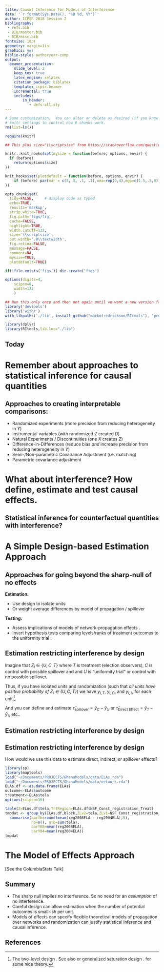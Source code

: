```yaml
---
title: Causal Inference for Models of Interference
date: '`r format(Sys.Date(), "%B %d, %Y")`'
author: ICPSR 2018 Session 2
bibliography:
 - refs.bib
 - BIB/master.bib
 - BIB/misc.bib
fontsize: 10pt
geometry: margin=1in
graphics: yes
biblio-style: authoryear-comp
output:
  beamer_presentation:
    slide_level: 2
    keep_tex: true
    latex_engine: xelatex
    citation_package: biblatex
    template: icpsr.beamer
    incremental: true
    includes:
        in_header:
           - defs-all.sty
---
```



<!-- Make this document using library(rmarkdown); render("day12.Rmd") -->


```r
# Some customization.  You can alter or delete as desired (if you know what you are doing).
# knitr settings to control how R chunks work.
rm(list=ls())

require(knitr)

## This plus size="\\scriptsize" from https://stackoverflow.com/questions/26372138/beamer-presentation-rstudio-change-font-size-for-chunk

knitr::knit_hooks$set(mysize = function(before, options, envir) {
  if (before)
    return(options$size)
})

knit_hooks$set(plotdefault = function(before, options, envir) {
    if (before) par(mar = c(3, 3, .1, .1),oma=rep(0,4),mgp=c(1.5,.5,0))
})

opts_chunk$set(
  tidy=FALSE,     # display code as typed
  echo=TRUE,
  results='markup',
  strip.white=TRUE,
  fig.path='figs/fig',
  cache=FALSE,
  highlight=TRUE,
  width.cutoff=132,
  size='\\scriptsize',
  out.width='.8\\textwidth',
  fig.retina=FALSE,
  message=FALSE,
  comment=NA,
  mysize=TRUE,
  plotdefault=TRUE)

if(!file.exists('figs')) dir.create('figs')

options(digits=4,
	scipen=8,
	width=132
	)
```

```r
## Run this only once and then not again until we want a new version from github
library('devtools')
library('withr')
with_libpaths('./lib', install_github("markmfredrickson/RItools"), 'pre')
```

```r
library(dplyr)
library(RItools,lib.loc="./lib")
```

## Today

\begin{enumerate}
\item Agenda: Causal inference when you have Interference.
\item Readings about this for beyond today: \textcite{bowersetal2013}, \textcite{ichino2012deterring}, \textcite{aronow2013estimating}, \cite{liu2014large}
\item Questions arising from the reading or assignments or life?
\item Recap: Sensitivity analysis two ways.
\item Questions and discussion about what should be next for you?
\end{enumerate}

# Remember about approaches to statistical inference for causal quantities

\begin{frame}{Approach 1: Test Hypotheses about Models of Potential Outcomes}


  \smallskip
  \centering
  \includegraphics[width=.9\textwidth]{images/cartoonFisher.pdf}


\end{frame}


\begin{frame}{Approach 2: Estimate Averages of Potential Outcomes}

  \smallskip
  \centering
  \includegraphics[width=.9\textwidth]{images/cartoonNeyman.pdf}


\end{frame}


\begin{frame}{Approach 3: Predict Potential Outcomes}

  \smallskip
  \centering
  \includegraphics[width=.9\textwidth]{images/cartoonBayes.pdf}


\end{frame}

## Approaches to creating interpretable comparisons:

   - Randomized experiments (more precision from reducing heterogeneity in $Y$)
   - Instrumental variables (with randomized $Z$ created $D$)
   - Natural Experiments / Discontinuities (one $X$ creates $Z$)
   - Difference-in-Differences (reduce bias *and* increase precision from reducing heterogeneity in $Y$)
   - Semi-/Non-parametric Covariance Adjustment (i.e. matching)
   - Parametric covariance adjustment

# What about interference? How define, estimate and test causal effects.

## Statistical inference for counterfactual quantities with interference?

  \centering
  \includegraphics{complete-graph.pdf}

  \only<1>{

    \includegraphics[width=.95\textwidth]{interference-example.pdf}

    Lots of good work in estimation area (Sobel, Aronow, Samii, Hudgens, Ogburn,
    VanderWeele, Toulis, Kao, Coppock, Sicar, Raudenbush, Hong, \ldots). What is the function of potential
    outcomes that we can estimate using observed data? WWFisherD? WWNeymanD?
  }

  \only<2>{
    \includegraphics[width=.95\textwidth]{interference-example-2.pdf}

    Introducing the \textbf{uniformity trial} $\equiv \by_{i,0000}$
    (Rosenbaum, 2007).
  }



# A Simple Design-based Estimation Approach

\begin{frame}
  \frametitle{Voter Registration in Ghana 2008}

  \begin{columns}
    \begin{column}{.4\textwidth}
      \centering
      \includegraphics[height=.75\textheight]{Ghana2008BigNetwork.png}
    \end{column}
    \begin{column}{.6\textwidth}
      \begin{block}{}
	\begin{itemize}
	  \item Presidential and parliamentary elections in December 2008.
	  \item 13 day voter registration exercise in August 2008.
	  \item Estimated 800,000 people newly eligible to vote, but \textbf{2 million} new voters registered.
	  \item Term-limited president, election expected to be very close.  Decided by less than 50,000 votes out of more than 9 million votes cast.
	\end{itemize}
      \end{block}

    \end{column}
  \end{columns}

\end{frame}

\begin{frame}
  \frametitle{Voter Registration in Ghana 2008}

  \begin{columns}
    \begin{column}{.4\textwidth}
      \centering
      \includegraphics[width=1.8\textwidth]{Ghana2008NetworkSlice-Annotated.png}
    \end{column}
    \begin{column}{.5\textwidth}
      \begin{block}{}
	\begin{itemize}
	  \item Coalition of Domestic Election Observers (CODEO) organize registration observers.  Registration day was generally \textbf{not} routinely monitored.
	  \item Design: 4 regions (non-random); within-region, 13 blocks by 2004 parliamentary results; 1 of 3 constituencies in each block receives observers (random).
	  \item Randomly assign observers to approximately 25\% of election
	    polling stations (ELAs) in selected constituency (77 of 868).
	  \item Party agents seen approaching treated ELAs in buses, and then
	    driving away toward control ELAs.
	\end{itemize}
      \end{block}
    \end{column}
  \end{columns}


\end{frame}



\begin{frame}
  \frametitle{Assessing the sharp null hypothesis of no effects.}
  \begin{figure}[th]
    \centering
    \includegraphics[width=.8\textwidth]{outcome-desc.pdf}
    %  \caption{Left:  The number of registered voters was lower in 2008 than in 2004 in treated ELAs (centered within experimental block).  Right: QQ-plot of change in the number of registered voters in control and treated ELAs. The distributions differ largely at the tails.}
    \label{fig:observedoutcome}
  \end{figure}

  Q: What is the probability of seeing
  as large an observed difference between the treated and control groups, if the
  observers had no effect at all --- recalling that no effect means no interference as well as no other effect?  A:$p=0.018$ (using a mean-difference test-statistic).

  \note{
    Points to notice: change in difference of means, but also change in
    distribution.

  }

\end{frame}


## Approaches for going beyond the sharp-null of no effects


**Estimation:**

   - Use design to isolate units
   - Or weight average differences by model of propagation / spillover \parencite{aronow2013estimating,toulis2013estimation}

**Testing:**

   - Assess implications of models of network-propagation effects \parencite{bowersetal2013}.
   - Invert hypothesis tests comparing levels/ranks of treatment outcomes to the uniformity trial \parencite{rosenbaum2007a}.


## Estimation restricting interference by design

Imagine that $Z_i \in \{U,C,T\}$ where  $T$ is treatment
(election observers), $C$ is control with possible spillover and and $U$ is
"uniformity trial" or control with no possible spillover. 

\medskip


Thus, if you have isolated units and randomization (such that *all units have
positive probability of $Z_i \in \{U,C,T\}$*) we have $y_{i,T}$, $y_{i,C}$, and
$y_{i,U}$ for each unit.^[The two-level design
\parencite{sinclair2012detecting}. See also \textcite[Chap 8]{gerbergreen2012}
or generalized saturation design \parencite{baird2014designing}.
\textcite{liu2014large} for some nice theory.]

\pause
\medskip

And you can define and estimate $\bar{\tau}_{\text{spillover}}=\bar{y}_{C} -
\bar{y}_{U}$ or $\bar{\tau}_{\text{Direct Effect}} = \bar{y}_{T} - \bar{y}_U$
etc..

## Estimation restricting interference by design

\igrphx{ichinoMap.pdf}

## Estimation restricting interference by design

How would we use this data to estimate direct, indirect, or spillover effects?

```r
library(sp)
library(maptools)
load("~/Documents/PROJECTS/GhanaModels/data/ELAs.rda")
load("~/Documents/PROJECTS/GhanaModels/data/network.rda")
ELAs.df <- as.data.frame(ELAs)
outcome<-ELAs$outcome
treatment<-ELAs$tela
options(scipen=10)
```

```r
table(Z=ELAs.df$tela,TrtRegion=ELAs.df$NSF_Const_registration_Treat)
tmpdat <- group_by(ELAs.df,block,ZLv2=tela,ZLv1=NSF_Const_registration_Treat) %>% 
  summarise(barYb=round(mean(reg2008ELA - reg2004ELA),5),
            nb=n(), nTb=sum(tela),
            barY08=mean(reg2008ELA),
            barY04=mean(reg2004ELA))
tmpdat
```

# The Model of Effects Approach

[See the ColumbiaStats Talk]


## Summary

  - The sharp null implies no interference. So no need for an *assumption* of no interference.
  - Careful design can allow estimation when the number of potential outcomes is small-ish per unit.
  - Models of effects can specify flexible theoretical models of propagation over networks and randomization can justify statistical inference and causal inference.

## References


